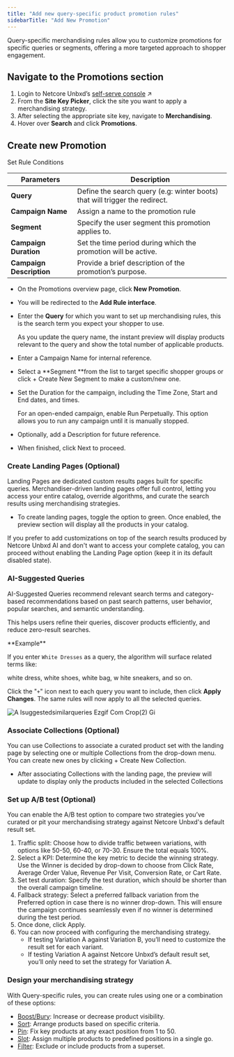 ```yaml
---
title: "Add new query-specific product promotion rules"
sidebarTitle: "Add New Promotion"
---
```


Query-specific merchandising rules allow you to customize promotions for specific queries or segments, offering a more targeted approach to shopper engagement.

## Navigate to the Promotions section

1. Login to Netcore Unbxd’s [self-serve console](https://console.unbxd.io/) ↗
2. From the **Site Key Picker**, click the site you want to apply a merchandising strategy.
3. After selecting the appropriate site key, navigate to **Merchandising**.
4. Hover over **Search** and click **Promotions**.

## Create new Promotion

Set Rule Conditions

| Parameters               | Description                                                                 |
| ------------------------ | --------------------------------------------------------------------------- |
| **Query**                | Define the search query (e.g: winter boots) that will trigger the redirect. |
| **Campaign Name**        | Assign a name to the promotion rule                                         |
| **Segment**              | Specify the user segment this promotion applies to.                         |
| **Campaign Duration**    | Set the time period during which the promotion will be active.              |
| **Campaign Description** | Provide a brief description of the promotion’s purpose.                     |

- On the Promotions overview page, click **New Promotion**.
- You will be redirected to the **Add Rule interface**.
- Enter the **Query** for which you want to set up merchandising rules, this is the search term you expect your shopper to use.

  <Note>
    As you update the query name, the instant preview will display products relevant to the query and show the total number of applicable products.
  </Note>
- Enter a Campaign Name for internal reference.
- Select a \*\*Segment \*\*from the list to target specific shopper groups or click \+ Create New Segment to make a custom/new one.
- Set the Duration for the campaign, including the Time Zone, Start and End dates, and times.

  <Info>
    For an open-ended campaign, enable Run Perpetually. This option allows you to run any campaign until it is manually stopped.
  </Info>
- Optionally, add a Description for future reference.
- When finished, click Next to proceed.

### Create Landing Pages (Optional)

Landing Pages are dedicated custom results pages built for specific queries. Merchandiser-driven landing pages offer full control, letting you access your entire catalog, override algorithms, and curate the search results using merchandising strategies.

- To create landing pages, toggle the option to green. Once enabled, the preview section will display all the products in your catalog.

If you prefer to add customizations on top of the search results produced by Netcore Unbxd AI and don't want to access your complete catalog, you can proceed without enabling the Landing Page option (keep it in its default disabled state).

### AI-Suggested Queries

AI-Suggested Queries recommend relevant search terms and category-based recommendations based on past search patterns, user behavior, popular searches, and semantic understanding.

This helps users refine their queries, discover products efficiently, and reduce zero-result searches.

<Tip>
  **Example**

  If you enter `White Dresses` as a query, the algorithm will surface related terms like:

  white dress, white shoes, white bag, w hite sneakers, and so on.
</Tip>

Click the "`+`" icon next to each query you want to include, then click **Apply Changes**. The same rules will now apply to all the selected queries.

![A Isuggestedsimilarqueries Ezgif Com Crop(2) Gi](/images/AIsuggestedsimilarqueries-ezgif.com-crop\(2\).gif)

### Associate Collections (Optional)

You can use Collections to associate a curated product set with the landing page by selecting one or multiple Collections from the drop-down menu. You can create new ones by clicking \+ Create New Collection.

- After associating Collections with the landing page, the preview will update to display only the products included in the selected Collections

### Set up A/B test (Optional)

You can enable the A/B test option to compare two strategies you’ve curated or pit your merchandising strategy against Netcore Unbxd's default result set.

1. Traffic split: Choose how to divide traffic between variations, with options like 50-50, 60-40, or 70-30. Ensure the total equals 100%.
2. Select a KPI: Determine the key metric to decide the winning strategy. Use the Winner is decided by drop-down to choose from Click Rate, Average Order Value, Revenue Per Visit, Conversion Rate, or Cart Rate.
3. Set test duration: Specify the test duration, which should be shorter than the overall campaign timeline.
4. Fallback strategy: Select a preferred fallback variation from the Preferred option in case there is no winner drop-down. This will ensure the campaign continues seamlessly even if no winner is determined during the test period.
5. Once done, click Apply.
6. You can now proceed with configuring the merchandising strategy.
   - If testing Variation A against Variation B, you’ll need to customize the result set for each variant.
   - If testing Variation A against Netcore Unbxd’s default result set, you’ll only need to set the strategy for Variation A.

### Design your merchandising strategy

With Query-specific rules, you can create rules using one or a combination of these options:

- [Boost/Bury](/user-guides/merchandising/promotions/boost): Increase or decrease product visibility.
- [Sort](/user-guides/merchandising/promotions/sort): Arrange products based on specific criteria.
- [Pin](/user-guides/merchandising/promotions/pin): Fix key products at any exact position from 1 to 50.
- [Slot](/user-guides/merchandising/promotions/slot): Assign multiple products to predefined positions in a single go.
- [Filter](/user-guides/merchandising/promotions/filter): Exclude or include products from a superset.